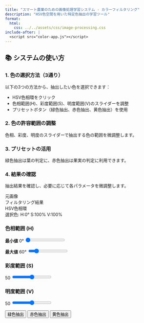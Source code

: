 ```yaml
---
title: "スマート農業のための画像処理学習システム - カラーフィルタリング"
description: "HSV色空間を用いた特定色抽出の学習ツール"
format:
  html:
    css: ../../assets/css/image-processing.css
include-after: |
  <script src="color-app.js"></script>
---
```


## 📚 システムの使い方

::: {.grid}

::: {.g-col-12 .g-col-md-3}
### 1. 色の選択方法（3通り）

以下の3つの方法から、抽出したい色を選択できます：

- HSV色相環をクリック
- 色相範囲(H)、彩度範囲(S)、明度範囲(V)のスライダーを調整
- プリセットボタン（緑色抽出、赤色抽出、黄色抽出）を使用
:::

::: {.g-col-12 .g-col-md-3}
### 2. 色の許容範囲の調整

色相、彩度、明度のスライダーで抽出する色の範囲を微調整します。
:::

::: {.g-col-12 .g-col-md-3}
### 3. プリセットの活用

緑色抽出は葉の判定に、赤色抽出は果実の判定に利用できます。
:::

::: {.g-col-12 .g-col-md-3}
### 4. 結果の確認

抽出結果を確認し、必要に応じて各パラメータを微調整します。
:::

:::

::: {.image-processing-container}
::: {.canvas-container}
[元画像]{.canvas-label}
<canvas id="sourceCanvas"></canvas>
:::

::: {.canvas-container}
[フィルタリング結果]{.canvas-label}
<canvas id="resultCanvas"></canvas>
:::
:::

::: {.controls-section}
::: {.controls-grid}
::: {.color-wheel-container}
[HSV色相環]{.canvas-label}
<canvas id="colorWheel"></canvas>
<div id="selectedColor" class="value-display">選択色: H:0° S:100% V:100%</div>
:::

::: {.controls}
::: {.slider-container}
### 色相範囲 (H)
::: {.hue-sliders}
**最小値** <span id="hueMinValue" class="value-display">0°</span>
<input type="range" id="hueMinSlider" min="0" max="360" value="0">

**最大値** <span id="hueMaxValue" class="value-display">60°</span>
<input type="range" id="hueMaxSlider" min="0" max="360" value="60">
:::
:::

::: {.slider-container}
### 彩度範囲 (S)
<span id="satValue" class="value-display">50</span>
<input type="range" id="satSlider" min="0" max="100" value="50">
:::

::: {.slider-container}
### 明度範囲 (V)
<span id="valValue" class="value-display">50</span>
<input type="range" id="valSlider" min="0" max="100" value="50">
:::

::: {.preset-buttons}
<button id="greenButton">緑色抽出</button>
<button id="redButton">赤色抽出</button>
<button id="yellowButton">黄色抽出</button>
:::
:::
:::
:::
